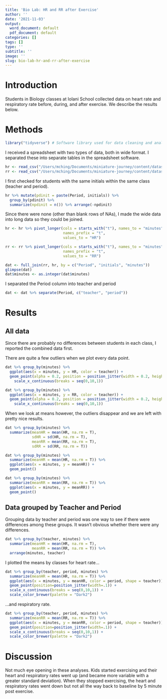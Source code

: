 ```yaml
---
title: 'Bio Lab: HR and RR after Exercise'
author: ''
date: '2021-11-03'
output:
  word_document: default
  pdf_document: default
categories: []
tags: []
type: ''
subtitle: ''
image: ''
slug: bio-lab-hr-and-rr-after-exercise
---
```


# Introduction

Students in Biology classes at Iolani School collected data on heart rate and respiratory rate before, during, and after exercise. We describe the results below.

# Methods


```r
library("tidyverse") # Software library used for data cleaning and analysis.
```

I received a spreadsheet with two types of data, both in wide format. I separated these into separate tables in the spreadsheet software.

```r
hr <- read_csv("/Users/mching/Documents/miniature-journey/content/datasets/bio_hr.csv")
rr <- read_csv("/Users/mching/Documents/miniature-journey/content/datasets/bio_rr.csv")
```

I first checked for students with the same initials within the same class (teacher and period).

```r
hr %>% mutate(pdinit = paste(Period, initials)) %>% 
  group_by(pdinit) %>%
  summarize(npdinit = n()) %>% arrange(-npdinit)
```

Since there were none (other than blank rows of NAs), I made the wide data into long data so they could be joined.

```r
hr <- hr %>% pivot_longer(cols = starts_with("t"), names_to = "minutes", 
                          names_prefix = "t",
                          values_to = "HR")

rr <- rr %>% pivot_longer(cols = starts_with("t"), names_to = "minutes", 
                          names_prefix = "t",
                          values_to = "RR")

dat <- full_join(rr, hr, by = c("Period", "initials", "minutes"))
glimpse(dat)
dat$minutes <- as.integer(dat$minutes)
```

I separated the Period column into teacher and period 

```r
dat <- dat %>% separate(Period, c("teacher", "period"))
```

# Results

## All data

Since there are probably no differences between students in each class, I reported the combined data first.

There are quite a few outliers when we plot every data point.

```r
dat %>% group_by(minutes) %>%
  ggplot(aes(x = minutes, y = HR, color = teacher)) +
  geom_point(alpha = 0.2, position = position_jitter(width = 0.2, height = 1)) +
    scale_x_continuous(breaks = seq(0,10,1))

dat %>% group_by(minutes) %>%
  ggplot(aes(x = minutes, y = RR, color = teacher)) +
  geom_point(alpha = 0.2, position = position_jitter(width = 0.2, height = 1)) +
    scale_x_continuous(breaks = seq(0,10,1))
```


When we look at means however, the outliers disappear and we are left with pretty nice results.

```r

dat %>% group_by(minutes) %>%
  summarize(meanHR = mean(HR, na.rm = T),
            sdHR = sd(HR, na.rm = T),
            meanRR = mean(RR, na.rm = T),
            sdRR = sd(RR, na.rm = T))

dat %>% group_by(minutes) %>%
  summarize(meanHR = mean(HR, na.rm = T)) %>%
  ggplot(aes(x = minutes, y = meanHR)) +
  geom_point()

dat %>% group_by(minutes) %>%
  summarize(meanRR = mean(RR, na.rm = T)) %>%
  ggplot(aes(x = minutes, y = meanRR)) +
  geom_point()

```

## Data grouped by Teacher and Period

Grouping data by teacher and period was one way to see if there were differences among these groups. It wasn't obvious whether there were any differences.

```r
dat %>% group_by(teacher, minutes) %>% 
  summarize(meanHR = mean(HR, na.rm = T),
            meanRR = mean(RR, na.rm = T)) %>%
  arrange(minutes, teacher)
```

I plotted the means by classes for heart rate...
```r
dat %>% group_by(teacher, period, minutes) %>% 
  summarize(meanHR = mean(HR, na.rm = T)) %>%
  ggplot(aes(x = minutes, y = meanHR, color = period, shape = teacher)) +
  geom_point(position=position_jitter(width=.1)) + 
  scale_x_continuous(breaks = seq(0,10,1)) +
  scale_color_brewer(palette = "Dark2")
```

...and respiratory rate.

```r
dat %>% group_by(teacher, period, minutes) %>% 
  summarize(meanRR = mean(RR, na.rm = T)) %>%
  ggplot(aes(x = minutes, y = meanRR, color = period, shape = teacher)) +
  geom_point(position=position_jitter(width=.1)) + 
  scale_x_continuous(breaks = seq(0,10,1)) +
  scale_color_brewer(palette = "Dark2")
```
# Discussion

Not much eye opening in these analyses. Kids started exercising and their heart and respiratory rates went up (and became more variable with a greater standard deviation). When they stopped exercising, the heart and respiratory rates went down but not all the way back to baseline by 5 minute post exercise.